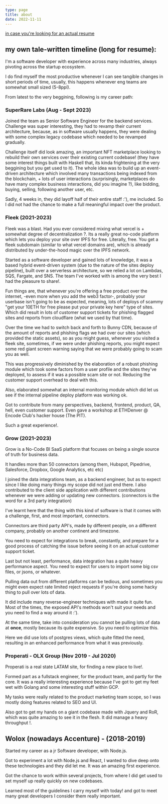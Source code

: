```yaml
---
type: page
title: about
date: 2022-11-11
---
```


[in case you're looking for an actual resume](https://nimble-consonant-9c5.notion.site/German-Bonin-56794ece5cbd42348fbea25a590fff04)

## my own tale-written timeline (long for resume): 

I'm a software developer with experience across many industries, always pivoting across the startup ecosystem. 

I do find myself the most productive whenever I can see tangible changes in short periods of time, usually, this happens whenever eng teams are somewhat small sized (5-8ppl).

From latest to the very beggining, following is my career path: 


### SuperRare Labs (Aug - Sept 2023)

Joined the team as Senior Software Engineer for the backend services. Challenge was super interesting, they had to revamp their current architecture, because,
as in software usually happens, they were dealing with some complex legacy codebase which needed to be revamped gradually. 

Challenge itself did look amazing, an important NFT marketplace looking to rebuild their own services over their existing current codebase! (they have some
interest things built with Haskell that, its kinda frightening at the very beggining but you get used to it). The whole idea was to build up an event-driven architecture 
which involved many transactions being indexed from the blockchain, + lots of user interactions (surprisingly, marketplaces do 
have many complex business interactions, did you imagine ?), like bidding, buying, selling, following another user, etc. 

Sadly, 4 weeks in, they did layoff half of their entire staff :'), me included. So I did not had the chance to make a full meaningful impact over the product. 


### Fleek (2021-2023)

Fleek was a blast. Had you ever considered mixing what vercel is + somewhat degree of decentralization ?. 
Its a really great no-code platform which lets you deploy your site over IPFS for free. 
Literally, free. You get a fleek subdomain (similar to what vercel domains are), which is already distributed by under-the-hood magic over
the IPFS network. 

Started as a software developer and gained lots of knowledge, it was a based hybrid event-driven system (due to the nature of the sites deploy pipeline), built 
over a serverless architecture, so we relied a lot on Lambdas, SQS, Fargate, and SNS. The team I've worked with is among the very best I had the pleasure to share!. 

Fun things are, that whenever you're offering a free product over the internet, -even more when you add the web3 factor-, probably your userbase isn't going to be 
as expected, meaning, lots of deploys of scammy "get your 10ETH for free please put your private key here" type of sites. 
Which did result in lots of customer support tickets for phishing flagged sites and reports from cloudflare (what we used by that time). 

Over the time we had to switch back and forth to Bunny CDN, because of the amount of reports and phishing flags we had over our sites (which provided the static assets), 
so as you might guess, whenever you visited a fleek site, sometimes, if we were under phishing reports, you might expect some red giant screen warning saying that 
we were probably going to scam you as well. 

This was progressively diminished by the elaboration of a robust phishing module which took some factors from a user profile and the sites they've deployed, to assess if it 
was a possible scam site or not. Reducing the customer support overhead to deal with this. 

Also, elaborated somewhat an internal monitoring module which did let us see if the internal pipeline deploy platform was working ok.

Got to contribute from many perspectives, backend, frontend, product, QA, hell, even customer support. Even gave a workshop at ETHDenver @ Encode Club's hacker house (The PIT).

Such a great experience!. 


### Grow (2021-2023)

Grow is a No-Code BI SaaS platform that focuses on being a single source of truth for business data. 

It handles more than 50 connectors (among them, Hubspot, Pipedrive, Salesforce, Dropbox, Google Analytics, etc etc)

I joined the data integrations team, as a backend engineer, but as to expect since I like doing many things my scope did not just end there.
I also contributed to the client side application with different contributions whenever we were adding or updating new connectors. (connectors is the word for a 3rd party integration)

I've learnt here that the thing with this kind of software is that it comes with a challenge, first, and most important, connectors. 

Connectors are third party API's, made by different people, on a different company, probably on another continent and timezone. 

You need to expect for integrations to break, constantly, and prepare for a good process of catching the issue before seeing it on an actual customer support ticket. 
 
Last but not least, performance, data integration has a quite heavy performance aspect. You need to expect for users to import some big csv files, or jsons, or whatever. 

Pulling data out from different platforms can be tedious, and sometimes you might even expect rate limited reject requests if you're doing some hacky thing to pull over lots of data. 

It did include many reverse-engineer techniques with made it quite fun. Most of the times, the exposed API's methods won't suit your needs and you need to find a way around it :'). 

At the same time, take into consideration you cannot be pulling lots of data at **once**, mostly because its quite expensive. So you need to optimize this. 

Here we did use lots of postgres views, which quite fitted the need, resulting in an enhanced performance from what it was previously.


### Properati - OLX Group (Nov 2019 - Jul 2020)

Properati is a real state LATAM site, for finding a new place to live!. 

Formed part as a fullstack engineer, for the product team, and partly for the core. It was a really interesting experience because I've got to get my feet wet 
with Golang and some interesting stuff within GCP. 

My tasks were really related to the product marketing team scope, so I was mostly doing features related to SEO and UI. 

Also got to get my hands on a giant codebase made with Jquery and RoR, which was quite amazing to see it in the flesh. It did manage a heavy throughput !.

## Wolox (nowadays Accenture) - (2018-2019)

Started my career as a jr Software developer, with Node.js. 

Got to experiment a lot with Node.js and React, I wanted to dive deep onto these technologies and they did let me. It was an amazing first experience.

Got the chance to work within several projects, from where I did get used to set myself up really quickly on new codebases. 

Learned most of the guidelines I carry myself with today! and got to meet many great developers I consider them really important. 